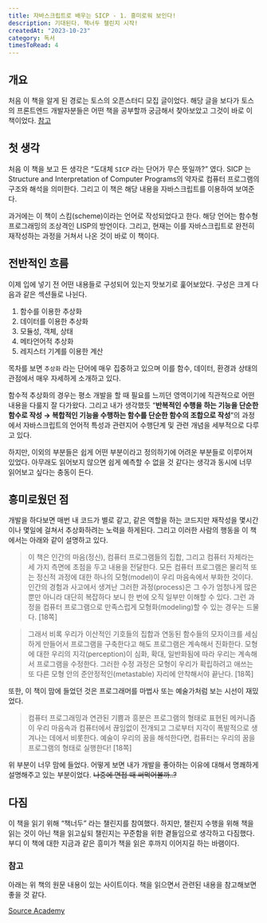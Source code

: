 ```yaml
---
title: 자바스크립트로 배우는 SICP - 1. 흥미로워 보인다!
description: 기대된다. 책너두 챌린지 시작!
createdAt: "2023-10-23"
category: 독서
timesToRead: 4
---
```

## 개요

처음 이 책을 알게 된 경로는 토스의 오픈스터디 모집 글이었다. 해당 글을 보다가 토스의 프론트엔드 개발자분들은 어떤 책을 공부할까 궁금해서 찾아보았고 그것이 바로 이 책이었다. [참고](https://toss.im/career/toss-study-club?studyId=82236223003)

## 첫 생각

처음 이 책을 보고 든 생각은 “도대체 `SICP` 라는 단어가 무슨 뜻일까?” 였다. SICP 는 Structure and Interpretation of Computer Programs의 약자로 컴퓨터 프로그램의 구조와 해석을 의미한다. 그리고 이 책은 해당 내용을 자바스크립트를 이용하여 보여준다.

과거에는 이 책이 스킴(scheme)이라는 언어로 작성되었다고 한다. 해당 언어는 함수형 프로그래밍의 조상격인 LISP의 방언이다. 그리고, 현재는 이를 자바스크립트로 완전히 재작성하는 과정을 거쳐서 나온 것이 바로 이 책이다.

## 전반적인 흐름

이제 입에 넣기 전 어떤 내용들로 구성되어 있는지 맛보기로 훑어보았다. 구성은 크게 다음과 같은 섹션들로 나뉜다.

1. 함수를 이용한 추상화
2. 데이터를 이용한 추상화
3. 모듈성, 객체, 상태
4. 메타언어적 추상화
5. 레지스터 기계를 이용한 계산

목차를 보면 `추상화` 라는 단어에 매우 집중하고 있으며 이를 함수, 데이터, 환경과 상태의 관점에서 매우 자세하게 소개하고 있다.

함수적 추상화의 경우는 평소 개발을 할 때 필요를 느끼던 영역이기에 직관적으로 어떤 내용을 다룰지 잘 다가왔다. 그리고 내가 생각했듯 “**반복적인 수행을 하는 기능을 단순한 함수로 작성 → 복합적인 기능을 수행하는 함수를 단순한 함수의 조합으로 작성**”의 과정에서 자바스크립트의 언어적 특성과 관련지어 수행단계 및 관련 개념을 세부적으로 다루고 있다.

하지만, 이외의 부분들은 쉽게 어떤 부분이라고 정의하기에 어려운 부분들로 이루어져 있었다. 아무래도 읽어보지 않으면 쉽게 예측할 수 없을 것 같다는 생각과 동시에 너무 읽어보고 싶다는 충동이 든다.

## 흥미로웠던 점

개발을 하다보면 매번 내 코드가 별로 같고, 같은 역할을 하는 코드지만 재작성을 몇시간이나 몇일에 걸쳐서 추상화하려는 노력을 하게된다. 그리고 이러한 사람의 행동을 이 책에서는 아래와 같이 설명하고 있다.

> 이 책은 인간의 마음(정신), 컴퓨터 프로그램들의 집합, 그리고 컴퓨터 자체라는 세 가지 측면에 초점을 두고 내용을 전달한다. 모든 컴퓨터 프로그램은 물리적 또는 정신적 과정에 대한 하나의 모형(model)이 우리 마음속에서 부화한 것이다. 인간의 경험과 사고에서 생겨난 그러한 과정(process)은 그 수가 엄청나게 많은 뿐만 아니라 대단히 복잡하다 보니 한 번에 오직 일부만 이해할 수 있다. 그런 과정을 컴퓨터 프로그램으로 만족스럽게 모형화(modeling)할 수 있는 경우는 드물다. [18쪽]
>

> 그래서 비록 우리가 이산적인 기호들의 집합과 연동된 함수들의 모자이크를 세심하게 만들어서 프로그램을 구축한다고 해도 프로그램은 계속해서 진화한다. 모형에 대한 우리의 지각(perception)이 심화, 확대, 일반화됨에 따라 우리는 계속해서 프로그램을 수정한다. 그러한 수정 과정은 모형이 우리가 확립하려고 애쓰는 또 다른 모형 안의 준안정적인(metastable) 자리에 안착해서야 끝난다. [18쪽]
>

또한, 이 책이 맘에 들었던 것은 프로그래머를 마법사 또는 예술가처럼 보는 시선이 재밌었다.

> 컴퓨터 프로그래밍과 연관된 기쁨과 흥분은 프로그램의 형태로 표현된 메커니즘이 우리 마음속과 컴퓨터에서 끊임없이 전개되고 그로부터 지각이 폭발적으로 생겨나는 데에서 비롯한다. 예술이 우리의 꿈을 해석한다면, 컴퓨터는 우리의 꿈을 프로그램의 형태로 실행한다! [18쪽]
>

위 부분이 너무 맘에 들었다. 어떻게 보면 내가 개발을 좋아하는 이유에 대해서 명쾌하게 설명해주고 있는 부분이었다. ~~나중에 면접 때 써먹어볼까..?~~

## 다짐

이 책을 읽기 위해 “책너두” 라는 챌린지를 참여했다. 하지만, 챌린지 수행을 위해 책을 읽는 것이 아닌 책을 읽고싶되 챌린지는 꾸준함을 위한 곁들임으로 생각하고 다짐했다. 부디 이 책에 대한 지금과 같은 흥미가 책을 읽은 후까지 이어지길 하는 바램이다.

### 참고

아래는 위 책의 원문 내용이 있는 사이트이다. 책을 읽으면서 관련된 내용을 참고해보면 좋을 것 같다.

[Source Academy](https://sourceacademy.org/sicpjs/foreword02)
